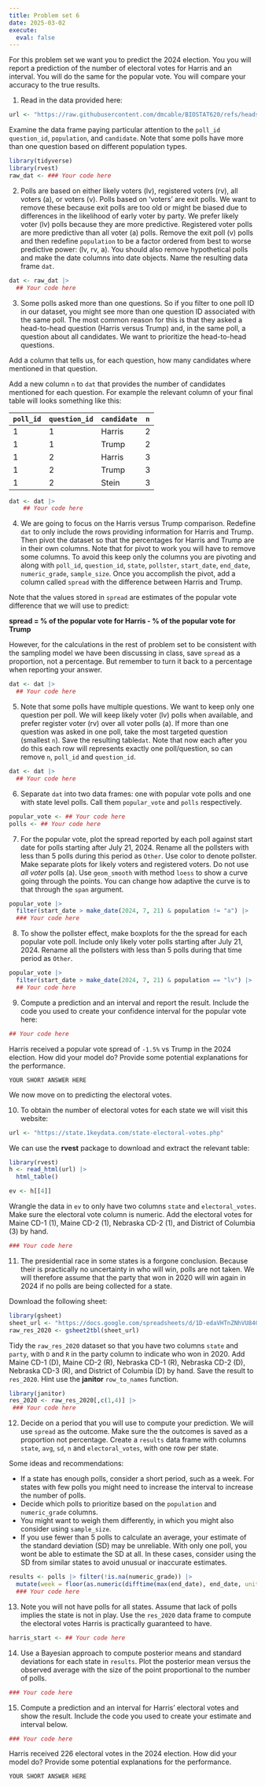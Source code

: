 ```yaml
---
title: Problem set 6
date: 2025-03-02
execute: 
  eval: false
---
```


For this problem set we want you to predict the 2024 election. You you will report a prediction of the number of electoral votes for Harris and an interval. You will do the same for the popular vote. You will compare your accuracy to the true results.

1. Read in the data provided here:

```r
url <- "https://raw.githubusercontent.com/dmcable/BIOSTAT620/refs/heads/main/data/president_polls.csv"
```

Examine the data frame paying particular attention to the `poll_id` `question_id`, `population`, and `candidate`. Note that some polls have more than one question based on different population types.

```r
library(tidyverse)
library(rvest)
raw_dat <- ### Your code here
```

2. Polls are based on either likely voters (lv), registered voters (rv), all voters (a), or voters (v).
Polls based on 'voters' are exit polls. We want to remove these because exit polls are too old or might be biased due to differences in the likelihood of early voter by party.  We prefer likely voter (lv) polls because they are more predictive. Registered voter polls are more predictive than all voter (a) polls. Remove the exit poll (v) polls and then redefine `population` to be a factor ordered from best to worse predictive power: (lv, rv, a). You should also remove hypothetical polls and make the date columns into date objects. Name the resulting data frame `dat`.

```r
dat <- raw_dat |> 
  ## Your code here
```


3. Some polls asked more than one questions. So if you filter to one poll ID in our dataset, you might see more than one question ID associated with the same poll. The most common reason for this is that they asked a head-to-head question (Harris versus Trump) and, in the same poll, a question about all candidates. We want to prioritize the head-to-head questions.

Add a column that tells us, for each question, how many candidates where mentioned in that question.

Add a new column `n` to `dat` that provides the number of candidates mentioned for each question.  For example
the relevant column of your final table will looks something like this:

|`poll_id`|`question_id`|`candidate`|`n`|
---------|-------------|-----------|--|
1 | 1 | Harris | 2 |
1 | 1 | Trump | 2 |
1 | 2 | Harris | 3 |
1 | 2 | Trump |  3 |
1 | 2 | Stein |3 |

```r
dat <- dat |> 
    ## Your code here
```


4. We are going to focus on the Harris versus Trump comparison. Redefine `dat` to only include the rows providing information for Harris and Trump. Then pivot the dataset so that the percentages for Harris and Trump are in their own columns. Note that for pivot to work you will have to remove some columns. To avoid this keep only the columns you are pivoting and along with `poll_id`, `question_id`, `state`, `pollster`, `start_date`, `end_date`, `numeric_grade`, `sample_size`.  Once you accomplish the pivot, add a column called `spread` with the difference between Harris and Trump. 

Note that the values stored in `spread` are estimates of the popular vote difference that we will use to predict: 

**spread = % of the popular vote for Harris - % of the popular vote for Trump**

However, for the calculations in the rest of problem set to be consistent with the sampling model we have been discussing in class, save `spread` as a proportion, not a percentage. But remember to turn it back to a percentage when reporting your answer.

```r
dat <- dat |>
  ## Your code here
```

5. Note that some polls have multiple questions. We want to keep only one question per poll. We will keep likely voter (lv) polls when available, and prefer register voter (rv) over all voter polls (a). If more than one question was asked in one poll, take the most targeted question (smallest `n`). Save the resulting table`dat`. Note that now each after you do this each row will represents exactly one poll/question, so can remove `n`, `poll_id` and `question_id`.

```r
dat <- dat |>
  ## Your code here
```

6. Separate `dat` into two data frames: one with popular vote polls and one with state level polls. Call them `popular_vote` and `polls` respectively. 

```r
popular_vote <- ## Your code here
polls <- ## Your code here
```

7. For the popular vote, plot the spread reported by each poll against start date for polls starting after July 21, 2024. Rename all the pollsters with less than 5 polls during this period as `Other`. Use color to denote pollster. Make separate plots for likely voters and registered voters. Do not use _all voter_ polls (a). Use `geom_smooth` with method `loess` to show a curve going through the points. You can change how adaptive the curve is to that through the `span` argument.

```r
popular_vote |> 
  filter(start_date > make_date(2024, 7, 21) & population != "a") |>
  ### Your code here
```


8. To show the pollster effect, make boxplots for the the spread for each popular vote poll. Include only likely voter polls starting after July 21, 2024. Rename all the pollsters with less than 5 polls during that time period as `Other`. 

```r
popular_vote |> 
  filter(start_date > make_date(2024, 7, 21) & population == "lv") |>
  ## Your code here
```

9. Compute a prediction and an interval and report the result. Include the code you used to create your confidence interval for the popular vote here:

```r
## Your code here
```

Harris received a popular vote spread of `-1.5%` vs Trump in the 2024 election. How did your model do? Provide some potential explanations for the performance.

```
YOUR SHORT ANSWER HERE
```

We now move on to predicting the electoral votes.

10. To obtain the number of electoral votes for each state we will visit this website:

```r
url <- "https://state.1keydata.com/state-electoral-votes.php"
```

We can use the **rvest** package to download and extract the relevant table:

```r
library(rvest)
h <- read_html(url) |>
  html_table() 

ev <- h[[4]]
```

Wrangle the data in `ev` to only have two columns `state` and `electoral_votes`. Make sure the electoral vote column is numeric. Add the electoral votes for Maine CD-1 (1), Maine CD-2 (1), Nebraska CD-2 (1), and District of Columbia (3) by hand. 

```r
### Your code here
```

11. The presidential race in some states is a forgone conclusion. Because their is practically no uncertainty in who will win, polls are not taken. We will therefore assume that the party that won in 2020 will win again in 2024 if no polls are being collected for a state.

Download the following sheet:

```r
library(gsheet)
sheet_url <- "https://docs.google.com/spreadsheets/d/1D-edaVHTnZNhVU840EPUhz3Cgd7m39Urx7HM8Pq6Pus/edit?gid=29622862"
raw_res_2020 <- gsheet2tbl(sheet_url) 
```

Tidy the `raw_res_2020` dataset so that you have two columns `state` and `party`, with `D` and `R` in the party column to indicate who won in 2020. Add Maine CD-1 (D), Maine CD-2 (R), Nebraska CD-1 (R), Nebraska CD-2 (D), Nebraska CD-3 (R), and District of Columbia (D) by hand. Save the result to `res_2020`. Hint use the **janitor** `row_to_names` function.

```r
library(janitor)
res_2020 <- raw_res_2020[,c(1,4)] |>  
 ### Your code here
```

12. Decide on a period that you will use to compute your prediction. We will use `spread` as the outcome. Make sure the the outcomes is saved as a proportion not percentage. Create a `results` data frame with columns `state`, `avg`, `sd`, `n` and `electoral_votes`, with one row per state. 

Some ideas and recommendations:

* If a state has enough polls, consider a short period, such as a week. For states with few polls you might need to increase the interval to increase the number of polls.
* Decide which polls to prioritize based on the `population` and `numeric_grade` columns.
* You might want to weigh them differently, in which you might also consider using `sample_size`.
* If you use fewer than 5 polls to calculate an average, your estimate of the standard deviation (SD) may be unreliable. With only one poll, you wont be able to estimate the SD at all. In these cases, consider using the SD from similar states to avoid unusual or inaccurate estimates.


```r
results <- polls |> filter(!is.na(numeric_grade)) |>
  mutate(week = floor(as.numeric(difftime(max(end_date), end_date, units = "week"))))
  ### Your code here
```


13. Note you will not have polls for all states. Assume that lack of polls implies the state is not in play.
Use the `res_2020` data frame to compute the electoral votes Harris is practically guaranteed to have.

```r
harris_start <- ## Your code here
```


14. Use a Bayesian approach to compute posterior means and standard deviations for each state in `results`. Plot the posterior mean versus the observed average with the size of the point proportional to the number of polls.

```r
### Your code here
```


15. Compute a prediction and an interval for Harris' electoral votes and show the result. Include the code you used to create your estimate and interval below. 

```r
### Your code here
```

Harris received 226 electoral votes in the 2024 election. How did your model do? Provide some potential explanations for the performance.

```
YOUR SHORT ANSWER HERE
```
